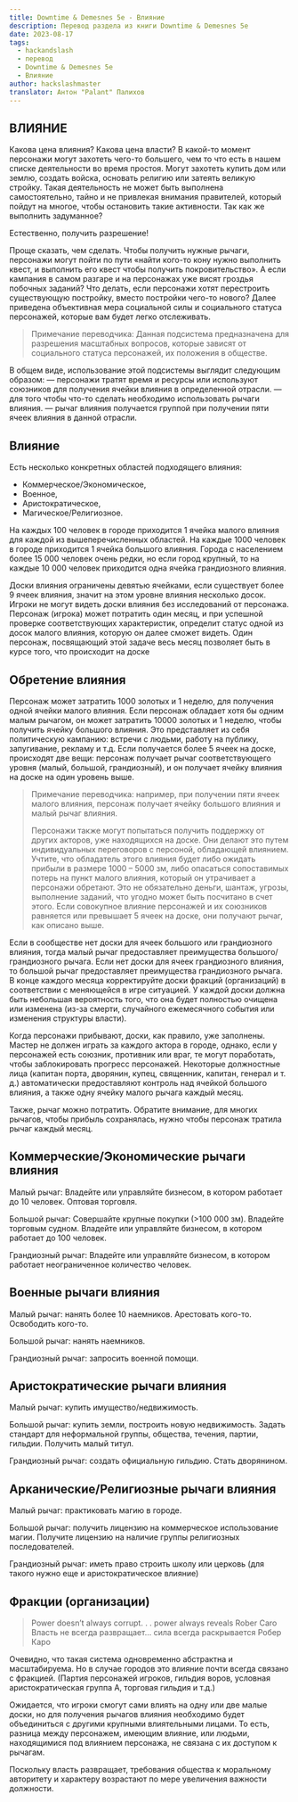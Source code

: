```yaml
---
title: Downtime & Demesnes 5e - Влияние
description: Перевод раздела из книги Downtime & Demesnes 5e
date: 2023-08-17
tags:
  - hackandslash
  - перевод
  - Downtime & Demesnes 5e
  - Влияние
author: hackslashmaster
translator: Антон "Palant" Палихов
---
```


## ВЛИЯНИЕ

Какова цена влияния? Какова цена власти?
В какой-то момент персонажи могут захотеть чего-то большего, чем то что есть в нашем списке деятельности во время простоя. Могут захотеть купить дом или землю, создать войска, основать религию или затеять великую стройку. Такая деятельность не может быть выполнена самостоятельно, тайно и не привлекая внимания правителей, который пойдут на многое, чтобы остановить такие активности. Так как же выполнить задуманное?

Естественно, получить разрешение!

Проще сказать, чем сделать. Чтобы получить нужные рычаги, персонажи могут пойти по пути «найти кого-то кону нужно выполнить квест, и выполнить его квест чтобы получить покровительство». А если кампания в самом разгаре и на персонажах уже висят гроздья побочных заданий? Что делать, если персонажи хотят перестроить существующую постройку, вместо постройки чего-то нового? Далее приведена объективная мера социальной силы и социального статуса персонажей, которые вам будет легко отслеживать.

> Примечание переводчика: Данная подсистема предназначена для разрешения масштабных вопросов, которые зависят от социального статуса персонажей, их положения в обществе.

В общем виде, использование этой подсистемы выглядит следующим образом:
— персонажи тратят время и ресурсы или используют союзников для получения ячейки влияния в определенной отрасли.
— для того чтобы что-то сделать необходимо использовать рычаги влияния.
— рычаг влияния получается группой при получении пяти ячеек влияния в данной отрасли.

## Влияние

Есть несколько конкретных областей подходящего влияния:

- Коммерческое/Экономическое,
- Военное,
- Аристократическое,
- Магическое/Религиозное.

На каждых 100 человек в городе приходится 1 ячейка малого влияния для каждой из вышеперечисленных областей. На каждые 1000 человек в городе приходится 1 ячейка большого влияния. Города с населением более 15 000 человек очень редки, но если город крупный, то на каждые 10 000 человек приходится одна ячейка грандиозного влияния.

Доски влияния ограничены девятью ячейками, если существует более 9 ячеек влияния, значит на этом уровне влияния несколько досок.
Игроки не могут видеть доски влияния без исследований от персонажа. Персонаж (игрока) может потратить один месяц, и при успешной проверке соответствующих характеристик, определит статус одной из досок малого влияния, которую он далее сможет видеть. Один персонаж, посвящающий этой задаче весь месяц позволяет быть в курсе того, что происходит на доске

## Обретение влияния

Персонаж может затратить 1000 золотых и 1 неделю, для получения одной ячейки малого влияния. Если персонаж обладает хотя бы одним малым рычагом, он может затратить 10000 золотых и 1 неделю, чтобы получить ячейку большого влияния. Это представляет из себя политическую кампанию: встречи с людьми, работу на публику, запугивание, рекламу и т.д. Если получается более 5 ячеек на доске, происходят две вещи: персонаж получает рычаг соответствующего уровня (малый, большой, грандиозный), и он получает ячейку влияния на доске на один уровень выше.

> Примечание переводчика: например, при получении пяти ячеек малого влияния, персонаж получает ячейку большого влияния и малый рычаг влияния.
>
> Персонажи также могут попытаться получить поддержку от других акторов, уже находящихся на доске. Они делают это путем индивидуальных переговоров с персоной, обладающей влиянием. Учтите, что обладатель этого влияния будет либо ожидать прибыли в размере 1000 – 5000 зм, либо опасаться сопоставимых потерь на пункт малого влияния, который он утрачивает а персонажи обретают. Это не обязательно деньги, шантаж, угрозы, выполнение заданий, что угодно может быть посчитано в счет этого. Если совокупное влияние персонажей и их союзников равняется или превышает 5 ячеек на доске, они получают рычаг, как описано выше.

Если в сообществе нет доски для ячеек большого или грандиозного влияния, тогда малый рычаг предоставляет преимущества большого/грандиозного рычага. Если нет доски для ячеек грандиозного влияния, то большой рычаг предоставляет преимущества грандиозного рычага.
В конце каждого месяца корректируйте доски фракций (организаций) в соответствии с меняющейся в игре ситуацией. У каждой доски должна быть небольшая вероятность того, что она будет полностью очищена или изменена (из-за смерти, случайного ежемесячного события или изменения структуры власти).

Когда персонажи прибывают, доски, как правило, уже заполнены. Мастер не должен играть за каждого актора в городе, однако, если у персонажей есть союзник, противник или враг, те могут поработать, чтобы заблокировать прогресс персонажей. Некоторые должностные лица (капитан порта, дворянин, купец, священник, капитан, генерал и т. д.) автоматически предоставляют контроль над ячейкой большого влияния, а также одну ячейку малого рычага каждый месяц.

Также, рычаг можно потратить. Обратите внимание, для многих рычагов, чтобы прибыль сохранялась, нужно чтобы персонаж тратила рычаг каждый месяц.

## Коммерческие/Экономические рычаги влияния

Малый рычаг: Владейте или управляйте бизнесом, в котором работает до 10 человек. Оптовая торговля.

Большой рычаг: Совершайте крупные покупки (>100 000 зм). Владейте торговым судном. Владейте или управляйте бизнесом, в котором работает до 100 человек.

Грандиозный рычаг: Владейте или управляйте бизнесом, в котором работает неограниченное количество человек.

## Военные рычаги влияния

Малый рычаг: нанять более 10 наемников. Арестовать кого-то. Освободить кого-то.

Большой рычаг: нанять наемников.

Грандиозный рычаг: запросить военной помощи.

## Аристократические рычаги влияния

Малый рычаг: купить имущество/недвижимость.

Большой рычаг: купить земли, построить новую недвижимость. Задать стандарт для неформальной группы, общества, течения, партии, гильдии. Получить малый титул.

Грандиозный рычаг: создать официальную гильдию. Стать дворянином.

## Арканические/Религиозные рычаги влияния

Малый рычаг: практиковать магию в городе.

Большой рычаг: получить лицензию на коммерческое использование магии. Получите лицензию на наличие группы религиозных последователей.

Грандиозный рычаг: иметь право строить школу или церковь (для такого нужно еще и аристократическое влияние)

## Фракции (организации)

> Power doesn’t always corrupt. . . power always reveals
> Rober Caro
> Власть не всегда развращает… сила всегда раскрывается
> Робер Каро

Очевидно, что такая система одновременно абстрактна и масштабируема. Но в случае городов это влияние почти всегда связано с фракцией. (Партия персонажей игроков, гильдия воров, условная аристократическая группа А, торговая гильдия и т.д.)

Ожидается, что игроки смогут сами влиять на одну или две малые доски, но для получения рычагов влияния необходимо будет объединиться с другими крупными влиятельными лицами. То есть, разница между персонажем, имеющим влияние, или людьми, находящимися под влиянием персонажа, не связана с их доступом к рычагам.

Поскольку власть развращает, требования общества к моральному авторитету и характеру возрастают по мере увеличения важности должности.
